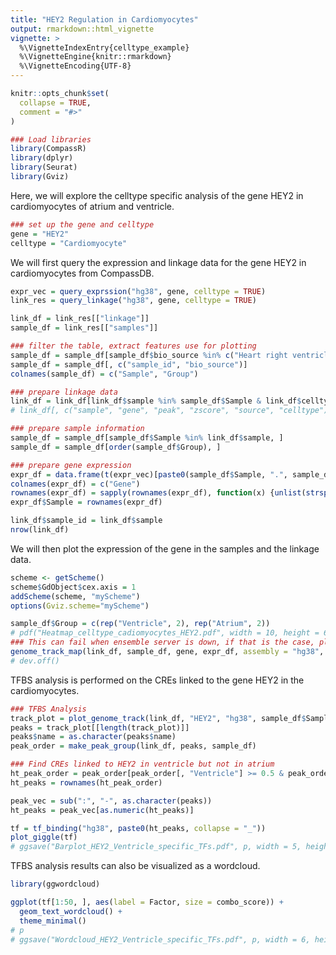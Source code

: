 ```yaml
---
title: "HEY2 Regulation in Cardiomyocytes"
output: rmarkdown::html_vignette
vignette: >
  %\VignetteIndexEntry{celltype_example}
  %\VignetteEngine{knitr::rmarkdown}
  %\VignetteEncoding{UTF-8}
---
```


```r
knitr::opts_chunk$set(
  collapse = TRUE,
  comment = "#>"
)
```

```r
### Load libraries
library(CompassR)
library(dplyr)
library(Seurat)
library(Gviz)
```

Here, we will explore the celltype specific analysis of the gene HEY2 in cardiomyocytes of atrium and ventricle. 
```r
### set up the gene and celltype
gene = "HEY2"
celltype = "Cardiomyocyte"
```

We will first query the expression and linkage data for the gene HEY2 in cardiomyocytes from CompassDB. 
```r
expr_vec = query_exprssion("hg38", gene, celltype = TRUE)
link_res = query_linkage("hg38", gene, celltype = TRUE)

link_df = link_res[["linkage"]]
sample_df = link_res[["samples"]]

### filter the table, extract features use for plotting
sample_df = sample_df[sample_df$bio_source %in% c("Heart right ventricle", "Left cardiac atrium"), ]
sample_df = sample_df[, c("sample_id", "bio_source")]
colnames(sample_df) = c("Sample", "Group")

### prepare linkage data
link_df = link_df[link_df$sample %in% sample_df$Sample & link_df$celltype == celltype, ]
# link_df[, c("sample", "gene", "peak", "zscore", "source", "celltype")]

### prepare sample information
sample_df = sample_df[sample_df$Sample %in% link_df$sample, ]
sample_df = sample_df[order(sample_df$Group), ]

### prepare gene expression
expr_df = data.frame(t(expr_vec)[paste0(sample_df$Sample, ".", sample_df$Sample, ".RNA.", celltype), ])
colnames(expr_df) = c("Gene")
rownames(expr_df) = sapply(rownames(expr_df), function(x) {unlist(strsplit(x, "\\."))[1]})
expr_df$Sample = rownames(expr_df)

link_df$sample_id = link_df$sample
nrow(link_df)
```

We will then plot the expression of the gene in the samples and the linkage data. 
```r
scheme <- getScheme()
scheme$GdObject$cex.axis = 1
addScheme(scheme, "myScheme")
options(Gviz.scheme="myScheme")

sample_df$Group = c(rep("Ventricle", 2), rep("Atrium", 2))
# pdf("Heatmap_celltype_cadiomyocytes_HEY2.pdf", width = 10, height = 6)
### This can fail when ensemble server is down, if that is the case, please try it later
genome_track_map(link_df, sample_df, gene, expr_df, assembly = "hg38", legend.position="left", t = -30, b = 30)
# dev.off()
```

TFBS analysis is performed on the CREs linked to the gene HEY2 in the cardiomyocytes.
```r
### TFBS Analysis
track_plot = plot_genome_track(link_df, "HEY2", "hg38", sample_df$Sample)
peaks = track_plot[[length(track_plot)]]
peaks$name = as.character(peaks$name)
peak_order = make_peak_group(link_df, peaks, sample_df)

### Find CREs linked to HEY2 in ventricle but not in atrium
ht_peak_order = peak_order[peak_order[, "Ventricle"] >= 0.5 & peak_order[, "Atrium"]<0.5, ]
ht_peaks = rownames(ht_peak_order)

peak_vec = sub(":", "-", as.character(peaks))
ht_peaks = peak_vec[as.numeric(ht_peaks)]

tf = tf_binding("hg38", paste0(ht_peaks, collapse = "_"))
plot_giggle(tf)
# ggsave("Barplot_HEY2_Ventricle_specific_TFs.pdf", p, width = 5, height = 5)
```

TFBS analysis results can also be visualized as a wordcloud.
```r
library(ggwordcloud)

ggplot(tf[1:50, ], aes(label = Factor, size = combo_score)) +
  geom_text_wordcloud() +
  theme_minimal()
# p
# ggsave("Wordcloud_HEY2_Ventricle_specific_TFs.pdf", p, width = 6, height = 5)

```

